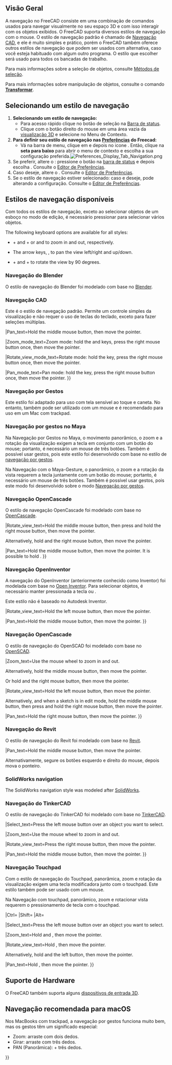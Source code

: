 <languages/>

{{Docnav
|[[Getting_started/pt-br|Primeiros passos]]
|[[Selection_methods/pt-br|Métodos de seleção]]
}}

{{TOCright}}

<span id="Overview"></span>
== Visão Geral ==

A navegação no FreeCAD consiste em uma combinação de comandos usados para navegar visualmente no seu espaço 3D e com isso interagir com os objetos exibidos. O FreeCAD suporta diversos estilos de navegação com o mouse. O estilo de navegação padrão é chamado de [[#CAD_navigation|Navegação CAD]], e ele é muito simples e prático, porém o FreeCAD também oferece outros estilos de navegação que podem ser usados com alternativa, caso você esteja habituado com algum outro programa. O estilo que escolher será usado para todos os bancadas de trabalho.

Para mais informações sobre a seleção de objetos, consulte [[Selection_methods/pt-br|Métodos de seleção]].

Para mais informações sobre manipulação de objetos, consulte o comando[[Std_TransformManip/pt-br| '''Transformar''']].

<span id="Selecting_a_navigation_style"></span>
== Selecionando um estilo de navegação ==

# '''Selecionando um estilo de navegação:'''
#* Para acesso rápido clique no {{Button|[[File:NavigationCAD_dark.svg|16px]]}} botão de seleção na [[Status_bar/pt-br|Barra de status]].
#* Clique com o botão direito do mouse em uma área vazia da [[3D_view|visualização 3D]] e selecione {{MenuCommand|Estilos de navegação}} no Menu de Contexto.
# '''Para definir seu estilo de navegação nas [[Preferences_Editor/pt-br#Navegação|Preferências]] do Freecad:'''
#* Vá na barra de menu, clique em {{MenuCommand|Editar → Preferências}} e depois no icone {{MenuCommand|'''Tela''' → escolha a aba '''Navegação''' → Em '''Navegação 3D'''}}. Então, clique na '''seta para baixo''' para abrir o menu de contexto e escolha a sua configuração preferida.[[File:Preferences_Display_Tab_Navigation.png]]<br>
# Se preferir, altere o {{MenuCommand|Estilo de órbita}}: pressione o botão {{Button|[[File:NavigationCAD_dark.svg|16px]]}} na [[Status_bar|barra de status]] e depois escolha {{MenuCommand|Configurações → Estilo de órbita}}. Consulte o [[Preferences_Editor#Navigation|Editor de Preferências]].
# Caso deseje, altere o {{MenuCommand|Modo de rotação}}. Consulte o [[Preferences_Editor#Navigation|Editor de Preferências]].
# Se o estilo de navegação {{MenuCommand|CAD}} estiver selecionado: caso e deseje, pode {{MenuCommand|Habilitar a animação}} alterando a configuração. Consulte o [[Preferences_Editor#Navigation|Editor de Preferências]].

<span id="Available_navigation_styles"></span>
== Estilos de navegação disponíveis ==

Com todos os estilos de navegação, exceto ao selecionar objetos de um esboço no modo de edição, é necessário pressionar {{KEY|Ctrl}} para selecionar vários objetos.

The following keyboard options are available for all styles:

* {{KEY|Ctrl}} + {{ASCII|43}} and {{KEY|Ctrl}} + {{ASCII|22}} or {{KEY|PgUp}} and {{KEY|PgDn}} to zoom in and out, respectively.
* The arrow keys, {{ASCII|17}}{{ASCII|16}}{{ASCII|30}}{{ASCII|31}}, to pan the view left/right and up/down.
* {{KEY|Shift}} + {{ASCII|17}} and {{KEY|Shift}} + {{ASCII|16}} to rotate the view by 90 degrees.

<span id="Blender_navigation"></span>
=== Navegação do Blender ===

O estilo de navegação do Blender foi modelado com base no [https://www.blender.org Blender].

<div class="mw-translate-fuzzy">
{{Blender Navigation
|Select_name=Selecionar
|Pan_name=Pan(Movimento lateral)
|Zoom_name=Zoom
|Rotate_view_name=Rotacionar
|Shift={{KEY|Shift}}
|Select_text=Pressione o botão esquerdo do mouse sobre o objeto que deseja selecionar.
|Pan_text=Pressione {{KEY|Shift}} e o botão do meio do mouse, depois mova o cursor.
</div>

|Shift={{KEY|Shift}}

|Select_text=Press the left mouse button over an object you want to select.

|Zoom_text=Use the mouse wheel to zoom in and out.

|Rotate_view_text=Hold the middle mouse button, then move the pointer.

|Pan_text=Hold {{KEY|Shift}} and the middle mouse button, then move the pointer.

Alternatively, hold both left and right mouse buttons, and then move the pointer.
}}

<span id="CAD_navigation"></span>
=== Navegação CAD ===

Este é o estilo de navegação padrão. Permite um controle simples da visualização e não requer o uso de teclas do teclado, exceto para fazer seleções múltiplas.

<div class="mw-translate-fuzzy">
{{CAD Navigation
|Select_name=Selecionar
|Pan_name=Pan(Movimento lateral)
|Zoom_name=Zoom
|Rotate_view_name=Rotacionar visão<br>Primeiro método
|Rotate_view_alt_name=Rotacionar visão<br>Método alternativo
|Ctrl={{KEY|Ctrl}}
|Shift={{KEY|Shift}}
|Select_text=Pressione o botão esquerdo do mouse sobre o objeto que deseja selecionar.
|Pan_text=Mantenha pressionado o botão central do mouse e, em seguida, mova o cursor.
|Pan_mode_text=Movimentação panorâmica ou lateral: mantenha pressionada a tecla {{KEY|Ctrl}}, pressione o botão direito do mouse uma vez e, em seguida, mova o cursor.
|Zoom_text=Use a roda do mouse para aumentar e diminuir o zoom.
</div>

|Ctrl={{KEY|Ctrl}}
|Shift={{KEY|Shift}}

|Select_text=Press the left mouse button over an object you want to select.

|Zoom_text=Use the mouse wheel to zoom in and out.

Clicking the middle mouse button re-centers the view on the location of the cursor.

|Rotate_view_text=Hold the middle mouse button, then press and hold the left mouse button, then move the pointer.

Se os botões forem soltos antes de você parar o movimento do mouse, a visualização continuará girando, se isso estiver habilitado.

|Rotate_view_alt_text=Hold the middle mouse button, then press and hold the right mouse button, then move the pointer.

Com este método, o botão central do mouse pode ser solto depois que o botão direito do mouse for pressionado.

<div class="mw-translate-fuzzy">
Os usuários que usam o mouse com a mão direita podem achar este método mais fácil do que o primeiro método.
}}
</div>

|Pan_text=Hold the middle mouse button, then move the pointer.

|Zoom_mode_text=Zoom mode: hold the {{KEY|Ctrl}} and {{KEY|Shift}} keys, press the right mouse button once, then move the pointer.

|Rotate_view_mode_text=Rotate mode: hold the {{KEY|Shift}} key, press the right mouse button once, then move the pointer.

|Pan_mode_text=Pan mode: hold the {{KEY|Ctrl}} key, press the right mouse button once, then move the pointer.
}}

<span id="Gesture_navigation"></span>
=== Navegação por Gestos ===

Este estilo foi adaptado para uso com tela sensível ao toque e caneta. No entanto, também pode ser utilizado com um mouse e é recomendado para uso em um Mac com trackpad.

<div class="mw-translate-fuzzy">
{{Gesture Navigation
|Select_name=Selecionar
|Pan_name=Pan (Movimento lateral)
|Zoom_name=Zoom
|Rotate_view_name=Rotacionar a visão
|Tilt_view_name=Inclinar a visão
|Select_text=Pressione o botão esquerdo do mouse sobre o objeto que deseja selecionar.
|Select_gesture_text=Toque para selecionar.
|Pan_text=Mantenha pressionado o botão direito do mouse e, em seguida, mova o cursor.
|Pan_gesture_text=Arraste com dois dedos.
</div>

|Select_text=Press the left mouse button over an object you want to select.

|Zoom_text=Use the mouse wheel to zoom in and out.

|Rotate_view_text=Hold the left mouse button, then move the pointer.
In [[Sketcher Workbench|Sketcher]] and other edit modes, this behavior is disabled. Hold {{KEY|Alt}} when pressing the mouse button to enter rotation mode.

<div class="mw-translate-fuzzy">
Para definir o ponto de foco da câmera para rotação, clique em um ponto com o botão do meio do mouse. Como alternativa, aponte o cursor para um ponto e pressione {{KEY|H}} no teclado.
|Rotate_view_gesture_text=Arraste com um dedo para girar.
</div>

|Pan_text=Hold the right mouse button, then move the pointer.

|Tilt_view_text=Hold both left and right mouse buttons, then move the pointer sideways.

|Select_gesture_text=Tap to select.

|Zoom_gesture_text=Drag two fingers (pinch) closer or farther apart.

|Rotate_view_gesture_text=Drag with one finger to rotate.

<div class="mw-translate-fuzzy">
Pressione {{KEY|Alt}} ao usar o [[Sketcher Workbench|Ambiente de Esboço]].
|Tilt_view_text=Mantenha pressionados os botões esquerdo e direito do mouse, depois mova o ponteiro lateralmente.
|Tilt_view_gesture_text=Gire a linha imaginária formada por dois pontos de toque.
</div>

|Pan_gesture_text=Drag with two fingers.

<div class="mw-translate-fuzzy">
Alternatively, tap and hold, then drag. This simulates the pan with the right mouse button.
|Zoom_text=Use the mouse wheel to zoom in and out.
|Zoom_gesture_text=Drag two fingers (pinch) closer or farther apart.
|Rotate_view_text=Hold the left mouse button, then move the pointer.
In [[Sketcher Workbench|Sketcher]] and other edit modes, this behavior is disabled. Hold {{KEY|Alt}} when pressing the mouse button to enter rotation mode.
</div>

|Tilt_view_gesture_text=Rotate the imaginary line formed by two touch points.

Este método está desabilitado por padrão. Para ativá-lo, vá para {{MenuCommand|Editar → Preferências → Exibição → Navegação}}, e desmarque a caixa "Desativar gesto de inclinação na tela sensível ao toque".
}}

<span id="Maya-Gesture_navigation"></span>
=== Navegação por gestos no Maya ===

Na Navegação por Gestos no Maya, o movimento panorâmico, o zoom e a rotação da visualização exigem a tecla {{KEY|Alt}} em conjunto com um botão do mouse; portanto, é necessário um mouse de três botões. Também é possível usar gestos, pois este estilo foi desenvolvido com base no estilo de [[#Gesture_navigation|navegação por gestos]].

<div class="mw-translate-fuzzy">
Na Navegação com o Maya-Gesture, o panorâmico, o zoom e a rotação da vista requerem a tecla {{KEY|Alt}} juntamente com um botão do mouse; portanto, é necessário um mouse de três botões. Também é possível usar gestos, pois este modo foi desenvolvido sobre o modo [[#Navegação por gestos|Navegação por gestos]].
{{MayaGesture Navigation
|Select_name=Selecionar
|Pan_name=Pan(movimento panorâmico)
|Zoom_name=Zoom
|Rotate_view_name=Rotacionar vista
|Alt={{KEY|Alt}}
|Select_text=Pressione o botão esquerdo do mouse sobre um objeto que você deseja selecionar.
|Pan_text=Segurar {{KEY|Alt}} e o botão do meio do mouse, depois mover o ponteiro.
|Zoom_text=Segure {{KEY|Alt}} e o botão direito do mouse, depois mova o ponteiro.
</div>

|Alt={{KEY|Alt}}

|Select_text=Press the left mouse button over an object you want to select.

|Zoom_text=Use the mouse wheel to zoom in and out.

Alternatively, hold {{KEY|Alt}} and the right mouse button, then move the pointer.

|Rotate_view_text=Hold {{KEY|Alt}} and the left mouse button, then move the pointer.

|Pan_text=Hold {{KEY|Alt}} and the middle mouse button, then move the pointer.

|Tilt_view_text=Hold {{KEY|Alt}} and both left and right mouse buttons, and then move the pointer sideways.
}}

<span id="OpenCascade_navigation"></span>
=== Navegação OpenCascade ===

O estilo de navegação OpenCascade foi modelado com base no [https://www.opencascade.com/ OpenCascade].

<div class="mw-translate-fuzzy">
{{OpenCascade Navigation
|Select_name=Selecionar
|Pan_name=Pan(movimento panorâmico)
|Zoom_name=Zoom
|Rotate_view_name=Rotacionar vista
|Ctrl={{KEY|Ctrl}}
|Select_text=Pressione o botão esquerdo do mouse sobre um objeto que você deseja selecionar.
|Pan_text=Segure o botão do meio do mouse, depois mova o ponteiro.
|Zoom_text=Use a rodinha do mouse para aumentar e diminuir o zoom.
</div>

|Ctrl={{KEY|Ctrl}}

|Select_text=Press the left mouse button over an object you want to select.

|Zoom_text=Use the mouse wheel to zoom in and out.

<div class="mw-translate-fuzzy">
Como alternativa, mantenha pressionadas as teclas {{KEY|Ctrl}} e o botão esquerdo do mouse, depois mova o ponteiro.
|Rotate_view_text=Mantenha pressionadas as teclas {{KEY|Ctrl}} e o botão direito do mouse, depois mova o ponteiro.
}}
</div>

|Rotate_view_text=Hold the middle mouse button, then press and hold the right mouse button, then move the pointer.

Alternatively, hold {{KEY|Ctrl}} and the right mouse button, then move the pointer.

|Pan_text=Hold the middle mouse button, then move the pointer. It is possible to hold {{KEY|Ctrl}}.
}}

<span id="OpenInventor_navigation"></span>
=== Navegação OpenInventor ===

A navegação do OpenInventor (anteriormente conhecido como Inventor) foi modelada com base no [http://en.wikipedia.org/wiki/Open_Inventor Open Inventor]. Para selecionar objetos, é necessário manter pressionada a tecla {{KEY|Shift}} ou {{KEY|Ctrl}}.

Este estilo não é baseado no Autodesk Inventor.

<div class="mw-translate-fuzzy">
{{OpenInventor Navigation
|Select_name=Selecionar
|Pan_name=Pan(movimento panorâmico)
|Zoom_name=Zoom
|Rotate_view_name=Rotacionar vista
|Ctrl={{KEY|Ctrl}}
|Select_text=Segure {{KEY|Ctrl}}, depois pressione o botão esquerdo do mouse sobre um objeto que você deseja selecionar.
|Pan_text=Segure o botão do meio do mouse, depois mova o ponteiro.
|Zoom_text=Use a rodinha do mouse para aumentar e diminuir o zoom.
</div>

|Shift={{KEY|Shift}}

|Select_text=Hold {{KEY|Shift}}, then press the left mouse button over an object you want to select.

<div class="mw-translate-fuzzy">
Mantenha pressionada a tecla {{KEY|Ctrl}} em vez disso para selecionar vários objetos.
|Pan_text=Mantenha pressionado o botão central do mouse e mova o ponteiro.
|Zoom_text=Use a roda do mouse para aumentar e diminuir o zoom.
</div>

|Zoom_text=Use the mouse wheel to zoom in and out.

<div class="mw-translate-fuzzy">
Como alternativa, mantenha pressionado o botão central do mouse, em seguida, pressione e segure o botão esquerdo do mouse, depois mova o ponteiro.
|Rotate_view_text=Mantenha pressionado o botão esquerdo do mouse, depois mova o ponteiro.
}}
</div>

|Rotate_view_text=Hold the left mouse button, then move the pointer.

|Pan_text=Hold the middle mouse button, then move the pointer.
}}

<span id="OpenSCAD_navigation"></span>
=== Navegação OpenCascade ===

O estilo de navegação do OpenSCAD foi modelado com base no [https://openscad.org/ OpenSCAD].

{{OpenSCAD_Navigation
|Select_name=Select
|Zoom_name=Zoom
|Rotate_view_name=Rotate view
|Pan_name=Pan

|Shift={{KEY|Shift}}

|Select_text=Press the left mouse button over an object you want to select.

<div class="mw-translate-fuzzy">
Mantenha pressionadas as teclas {{KEY|Ctrl}} e {{KEY|Shift}} ao pressionar o botão do mouse para arrastar um objeto em um esboço no modo de edição.
|Pan_text=Mantenha pressionado o botão direito do mouse e mova o ponteiro.
|Zoom_text=Mantenha pressionado o botão central do mouse e mova o ponteiro.
Como alternativa, mantenha pressionadas as teclas {{KEY|Shift}} e o botão direito do mouse, depois mova o ponteiro.
|Rotate_view_text=Mantenha pressionado o botão esquerdo do mouse e mova o ponteiro.
}}
</div>

|Zoom_text=Use the mouse wheel to zoom in and out.

Alternatively, hold the middle mouse button, then move the pointer.

Or hold {{KEY|Shift}} and the right mouse button, then move the pointer.

|Rotate_view_text=Hold the left mouse button, then move the pointer.

Alternatively, and when a sketch is in edit mode, hold the middle mouse button, then press and hold the right mouse button, then move the pointer.

|Pan_text=Hold the right mouse button, then move the pointer.
}}

<span id="Revit_navigation"></span>
<div class="mw-translate-fuzzy">
=== Navegação do Revit ===
</div>

O estilo de navegação do Revit foi modelado com base no [https://en.wikipedia.org/wiki/Autodesk_Revit Revit].

<div class="mw-translate-fuzzy">
{{Revit Navigation
|Select_name=Selecionar
|Pan_name=Pan(movimento panorâmico)
|Zoom_name=Zoom
|Rotate_view_name=Rotacionar vista
|Shift={{KEY|Shift}}
|Select_text=Pressione o botão esquerdo do mouse sobre um objeto que você deseja selecionar.
|Pan_text=Segure o botão do meio do mouse, depois mova o ponteiro.
</div>

|Shift={{KEY|Shift}}

|Select_text=Press the left mouse button over an object you want to select.

<div class="mw-translate-fuzzy">
|Zoom_text=Use a rodinha do mouse para aumentar e diminuir o zoom.
|Rotate_view_text=Segure {{KEY|Shift}} e o botão central do mouse, depois mova o ponteiro.
</div>

|Rotate_view_text=Hold {{KEY|Shift}} and the middle mouse button, then move the pointer.

<div class="mw-translate-fuzzy">
Alternativamente, segure o botão central do mouse, depois pressione e segure o botão direito do mouse, depois mova o ponteiro.
}}
</div>

|Pan_text=Hold the middle mouse button, then move the pointer.

<div class="mw-translate-fuzzy">
Alternativamente, segure os botões esquerdo e direito do mouse, depois mova o ponteiro.
</div>

=== SolidWorks navigation ===

{{Version|1.1}}

The SolidWorks navigation style was modeled after [https://en.wikipedia.org/wiki/SolidWorks SolidWorks].

{{SolidWorks_Navigation
|Select_name=Select
|Zoom_name=Zoom
|Rotate_view_name=Rotate view
|Pan_name=Pan

|Ctrl={{KEY|Ctrl}}
|Shift={{KEY|Shift}}

|Select_text=Press the left mouse button over an object you want to select.

|Zoom_text=Use the mouse wheel to zoom in and out.

Alternatively, hold {{KEY|Shift}} and the middle mouse button, then move the pointer.

Clicking the middle mouse button re-centers the view on the location of the cursor.

|Rotate_view_text=Hold the middle mouse button, then move the pointer.

|Pan_text=Hold {{KEY|Ctrl}} and the middle mouse button, then move the pointer.
}}

<span id="TinkerCAD_navigation"></span>
=== Navegação do TinkerCAD ===

O estilo de navegação do TinkerCAD foi modelado com base no [https://en.wikipedia.org/wiki/Tinkercad TinkerCAD].

<div class="mw-translate-fuzzy">
{{TinkerCAD Navigation
|Select_name=Select
|Pan_name=Pan
|Zoom_name=Zoom
|Rotate_view_name=Rotate view
|Select_text=Press the left mouse button over an object you want to select.
|Pan_text=Hold the middle mouse button, then move the pointer.
|Zoom_text=Use the mouse wheel to zoom in and out.
|Rotate_view_text=Press the right mouse button, then move the pointer.
}}
</div>

|Select_text=Press the left mouse button over an object you want to select.

|Zoom_text=Use the mouse wheel to zoom in and out.

|Rotate_view_text=Press the right mouse button, then move the pointer.

|Pan_text=Hold the middle mouse button, then move the pointer.
}}

<span id="Touchpad_navigation"></span>
=== Navegação Touchpad ===

Com o estilo de navegação do Touchpad, panorâmica, zoom e rotação da visualização exigem uma tecla modificadora junto com o touchpad. Este estilo também pode ser usado com um mouse.

<div class="mw-translate-fuzzy">
Na Navegação com touchpad, panorâmico, zoom e rotacionar vista requerem o pressionamento de tecla com o touchpad.
{{Touchpad Navigation
|Select_name=Selecionar
|Pan_name=Pan(movimento panorâmico)
|Zoom_name=Zoom
|Rotate_view_name=Rotacionar vista
|Shift={{KEY|Shift}}
|Ctrl={{KEY|Ctrl}}
|Alt={{KEY|Alt}}
|PageUp={{KEY|PageUp}}
|PageDown={{KEY|PageDown}}
|Select_text=Pressione o botão esquerdo do mouse sobre um objeto que você deseja selecionar.
|Pan_text=Segure {{KEY|Shift}}, depois mova o ponteiro.
|Zoom_text=Use {{KEY|PageUp}} e {{KEY|PageDown}} para aumentar e diminuir o zoom.
|Zoom_alt_text=Alternativamente, segure {{KEY|Shift}} e {{KEY|Ctrl}}, depois mova o ponteiro.
|Rotate_view_text=Segure {{KEY|Alt}}, depois mova o ponteiro.
|Rotate_view_alt_text=Alternativamente, segure {{KEY|Shift}} e o botão esquerdo, depois mova o ponteiro.
}}
</div>

|Ctrl={{KEY|Ctrl}}
|Shift={{KEY|Shift}}
|Alt={{KEY|Alt}}

|Select_text=Press the left mouse button over an object you want to select.

|Zoom_text=Hold {{KEY|Ctrl}} and {{KEY|Shift}}, then move the pointer.

|Rotate_view_text=Hold {{KEY|Alt}}, then move the pointer.

Alternatively, hold {{KEY|Shift}} and the left button, then move the pointer.

|Pan_text=Hold {{KEY|Shift}}, then move the pointer.
}}

<span id="Hardware_support"></span>
== Suporte de Hardware ==

O FreeCAD também suporta alguns [[3D input devices/pt-br|dispositivos de entrada 3D]].

<span id="Recommended_navigation_for_macOS"></span>
== Navegação recomendada para macOS ==

Nos MacBooks com trackpad, a navegação por gestos funciona muito bem, mas os gestos têm um significado especial:

* Zoom: arraste com dois dedos.
* Girar: arraste com três dedos.
* PAN (Panorâmica): {{KEY|Ctrl}} + três dedos.


{{Docnav
|[[Getting_started/pt-br|Primeiros passos]]
|[[Selection_methods/pt-br|Métodos de seleção]]
}}

{{Userdocnavi{{#translation:}}}}